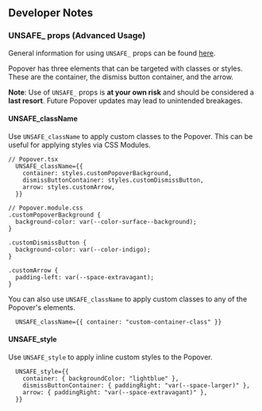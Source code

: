 ## Developer Notes

### UNSAFE\_ props (Advanced Usage)

General information for using `UNSAFE_` props can be found
[here](https://atlantis.getjobber.com/storybook/?path=/docs/guides-customizing-components--docs#unsafe_-props).

Popover has three elements that can be targeted with classes or styles. These
are the container, the dismiss button container, and the arrow.

**Note**: Use of `UNSAFE_` props is **at your own risk** and should be
considered a **last resort**. Future Popover updates may lead to unintended
breakages.

#### UNSAFE_className

Use `UNSAFE_className` to apply custom classes to the Popover. This can be
useful for applying styles via CSS Modules.

```tsx
// Popover.tsx
  UNSAFE_className={{
    container: styles.customPopoverBackground,
    dismissButtonContainer: styles.customDismissButton,
    arrow: styles.customArrow,
  }}

// Popover.module.css
.customPopoverBackground {
  background-color: var(--color-surface--background);
}

.customDismissButton {
  background-color: var(--color-indigo);
}

.customArrow {
  padding-left: var(--space-extravagant);
}
```

You can also use `UNSAFE_className` to apply custom classes to any of the
Popover's elements.

```tsx
  UNSAFE_className={{ container: "custom-container-class" }}
```

#### UNSAFE_style

Use `UNSAFE_style` to apply inline custom styles to the Popover.

```tsx
  UNSAFE_style={{
    container: { backgroundColor: "lightblue" },
    dismissButtonContainer: { paddingRight: "var(--space-larger)" },
    arrow: { paddingRight: "var(--space-extravagant)" },
  }}
```
